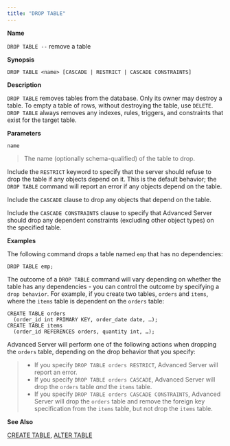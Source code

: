 ```yaml
---
title: "DROP TABLE"
---
```


<div id="drop_table" class="registered_link"></div>


**Name**

`DROP TABLE --` remove a table

**Synopsis**

``` text
DROP TABLE <name> [CASCADE | RESTRICT | CASCADE CONSTRAINTS]
```

**Description**

`DROP TABLE` removes tables from the database. Only its owner may destroy a table. To empty a table of rows, without destroying the table, use `DELETE`. `DROP TABLE` always removes any indexes, rules, triggers, and constraints that exist for the target table.

**Parameters**

`name`

> The name (optionally schema-qualified) of the table to drop.

Include the `RESTRICT` keyword to specify that the server should refuse to drop the table if any objects depend on it. This is the default behavior; the `DROP TABLE` command will report an error if any objects depend on the table.

Include the `CASCADE` clause to drop any objects that depend on the table.

Include the `CASCADE CONSTRAINTS` clause to specify that Advanced Server should drop any dependent constraints (excluding other object types) on the specified table.

**Examples**

The following command drops a table named `emp` that has no dependencies:

``` text
DROP TABLE emp;
```

The outcome of a `DROP TABLE` command will vary depending on whether the table has any dependencies - you can control the outcome by specifying a `drop behavior`. For example, if you create two tables, `orders` and `items`, where the `items` table is dependent on the `orders` table:

``` text
CREATE TABLE orders
  (order_id int PRIMARY KEY, order_date date, …);
CREATE TABLE items
  (order_id REFERENCES orders, quantity int, …);
```

Advanced Server will perform one of the following actions when dropping the `orders` table, depending on the drop behavior that you specify:

> -   If you specify `DROP TABLE orders RESTRICT`, Advanced Server will report an error.
> -   If you specify `DROP TABLE orders CASCADE`, Advanced Server will drop the `orders` table *and* the `items` table.
> -   If you specify `DROP TABLE orders CASCADE CONSTRAINTS`, Advanced Server will drop the `orders` table and remove the foreign key specification from the `items` table, but not drop the `items` table.

**See Also**

[CREATE TABLE](#create_table), [ALTER TABLE](#alter_table)
